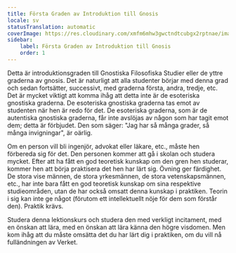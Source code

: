 ```yaml
---
title: Första Graden av Introduktion till Gnosis
locale: sv
statusTranslation: automatic
coverImage: https://res.cloudinary.com/xmfm6mhw3gwctndtcubgx2rptnae/image/upload/v1741354450/small_cover_introduccion_a_la_gnosis_57a3fc8d72.webp
sidebar:
    label: Första Graden av Introduktion till Gnosis
    order: 1
---
```

Detta är introduktionsgraden till Gnostiska Filosofiska Studier eller de yttre graderna av gnosis. Det är naturligt att alla studenter börjar med denna grad och sedan fortsätter, successivt, med graderna första, andra, tredje, etc. Det är mycket viktigt att komma ihåg att detta inte är de esoteriska gnostiska graderna. De esoteriska gnostiska graderna tas emot av studenten när hen är redo för det. De esoteriska graderna, som är de autentiska gnostiska graderna, får inte avslöjas av någon som har tagit emot dem; detta är förbjudet. Den som säger: "Jag har så många grader, så många invigningar", är oärlig.

Om en person vill bli ingenjör, advokat eller läkare, etc., måste hen förbereda sig för det. Den personen kommer att gå i skolan och studera mycket. Efter att ha fått en god teoretisk kunskap om den gren hen studerar, kommer hen att börja praktisera det hen har lärt sig. Övning ger färdighet. De stora vise männen, de stora yrkesmännen, de stora vetenskapsmännen, etc., har inte bara fått en god teoretisk kunskap om sina respektive studieområden, utan de har också omsatt denna kunskap i praktiken. Teorin i sig kan inte ge något (förutom ett intellektuellt nöje för dem som förstår den). Praktik krävs.

Studera denna lektionskurs och studera den med verkligt incitament, med en önskan att lära, med en önskan att lära känna den högre visdomen. Men kom ihåg att du måste omsätta det du har lärt dig i praktiken, om du vill nå fulländningen av Verket.
